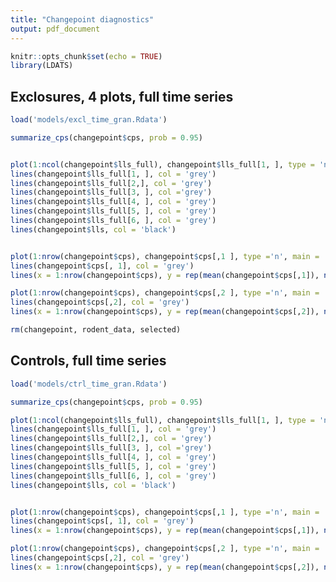 ```yaml
---
title: "Changepoint diagnostics"
output: pdf_document
---
```


```r
knitr::opts_chunk$set(echo = TRUE)
library(LDATS)
```

## Exclosures, 4 plots, full time series

```r
load('models/excl_time_gran.Rdata')

summarize_cps(changepoint$cps, prob = 0.95)


plot(1:ncol(changepoint$lls_full), changepoint$lls_full[1, ], type = 'n', main = 'Changepoint lls')
lines(changepoint$lls_full[1, ], col = 'grey')
lines(changepoint$lls_full[2,], col = 'grey')
lines(changepoint$lls_full[3, ], col ='grey')
lines(changepoint$lls_full[4, ], col = 'grey')
lines(changepoint$lls_full[5, ], col = 'grey')
lines(changepoint$lls_full[6, ], col = 'grey')
lines(changepoint$lls, col = 'black')


plot(1:nrow(changepoint$cps), changepoint$cps[,1 ], type ='n', main = 'Changepoint 1 estimates')
lines(changepoint$cps[, 1], col = 'grey')
lines(x = 1:nrow(changepoint$cps), y = rep(mean(changepoint$cps[,1]), nrow(changepoint$cps)), col = 'red')

plot(1:nrow(changepoint$cps), changepoint$cps[,2 ], type ='n', main = 'Changepoint 2 estimates')
lines(changepoint$cps[,2], col = 'grey')
lines(x = 1:nrow(changepoint$cps), y = rep(mean(changepoint$cps[,2]), nrow(changepoint$cps)), col = 'red')
```

```r
rm(changepoint, rodent_data, selected)
```

## Controls, full time series

```r
load('models/ctrl_time_gran.Rdata')

summarize_cps(changepoint$cps, prob = 0.95)

plot(1:ncol(changepoint$lls_full), changepoint$lls_full[1, ], type = 'n', main = 'Changepoint lls')
lines(changepoint$lls_full[1, ], col = 'grey')
lines(changepoint$lls_full[2,], col = 'grey')
lines(changepoint$lls_full[3, ], col ='grey')
lines(changepoint$lls_full[4, ], col = 'grey')
lines(changepoint$lls_full[5, ], col = 'grey')
lines(changepoint$lls_full[6, ], col = 'grey')
lines(changepoint$lls, col = 'black')


plot(1:nrow(changepoint$cps), changepoint$cps[,1 ], type ='n', main = 'Changepoint 1 estimates')
lines(changepoint$cps[, 1], col = 'grey')
lines(x = 1:nrow(changepoint$cps), y = rep(mean(changepoint$cps[,1]), nrow(changepoint$cps)), col = 'red')

plot(1:nrow(changepoint$cps), changepoint$cps[,2 ], type ='n', main = 'Changepoint 2 estimates')
lines(changepoint$cps[,2], col = 'grey')
lines(x = 1:nrow(changepoint$cps), y = rep(mean(changepoint$cps[,2]), nrow(changepoint$cps)), col = 'red')
```